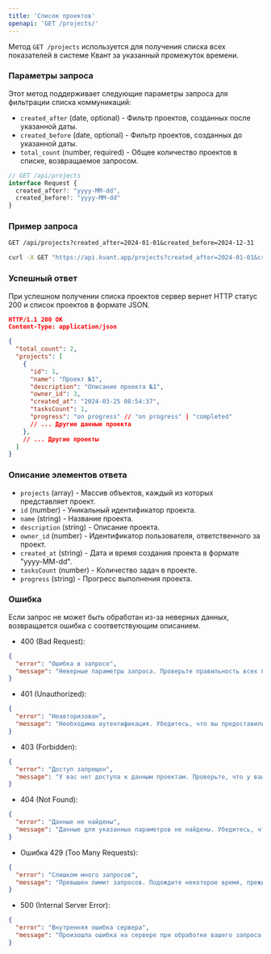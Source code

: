```yaml
---
title: 'Список проектов'
openapi: 'GET /projects/'
---
```

Метод `GET /projects` используется для получения списка всех показателей в системе Квант за указанный промежуток времени.

### Параметры запроса

Этот метод поддерживает следующие параметры запроса для фильтрации списка коммуникаций:

- `created_after` (date, optional) - Фильтр проектов, созданных после указанной даты.
- `created_before` (date, optional) - Фильтр проектов, созданных до указанной даты.
- `total_count` (number, required) - Общее количество проектов в списке, возвращаемое запросом.


```typescript
// GET /api/projects
interface Request { 
  created_after?: "yyyy-MM-dd",
  created_before?: "yyyy-MM-dd"
}
```

### Пример запроса

<CodeGroup>

```md Request
GET /api/projects?created_after=2024-01-01&created_before=2024-12-31
```

```bash cURL
curl -X GET "https://api.kvant.app/projects?created_after=2024-01-01&created_before=2024-12-31"
```

</CodeGroup>

### Успешный ответ
При успешном получении списка проектов сервер вернет HTTP статус 200 и список проектов в формате JSON.

```json
HTTP/1.1 200 OK
Content-Type: application/json

{
  "total_count": 2,
  "projects": [
    {
      "id": 1,
      "name": "Проект №1",
      "description": "Описание проекта №1",
      "owner_id": 3,
      "created_at": "2024-03-25 08:54:37",
      "tasksCount": 1,
      "progress": "on progress" // "on progress" | "completed"
      // ... Другие данные проекта
    },
    // ... Другие проекты
  ]
}
```
### Описание элементов ответа

- `projects` (array) - Массив объектов, каждый из которых представляет проект.
- `id` (number) - Уникальный идентификатор проекта.
- `name` (string) - Название проекта.
- `description` (string) - Описание проекта.
- `owner_id` (number) - Идентификатор пользователя, ответственного за проект.
- `created_at` (string) - Дата и время создания проекта в формате "yyyy-MM-dd".
- `tasksCount` (number) - Количество задач в проекте.
- `progress` (string) - Прогресс выполнения проекта. 


### Ошибка
Если запрос не может быть обработан из-за неверных данных, возвращается ошибка с соответствующим описанием.

- 400 (Bad Request):
```json
{
  "error": "Ошибка в запросе",
  "message": "Неверные параметры запроса. Проверьте правильность всех введенных данных"
}
```

- 401 (Unauthorized):
```json
{
  "error": "Неавторизован",
  "message": "Необходима аутентификация. Убедитесь, что вы предоставили правильный API-ключ в заголовке запроса."
}
```
- 403 (Forbidden):
```json
{
  "error": "Доступ запрещен",
  "message": "У вас нет доступа к данным проектам. Проверьте, что у вашего аккаунта есть соответствующие права доступа."
}
```
- 404 (Not Found):
```json
{
  "error": "Данные не найдены",
  "message": "Данные для указанных параметров не найдены. Убедитесь, что вы ввели корректные даты или другие данные."
}
```
- Ошибка 429 (Too Many Requests):
```json
{
  "error": "Слишком много запросов",
  "message": "Превышен лимит запросов. Подождите некоторое время, прежде чем отправлять новый запрос."
}
```
- 500 (Internal Server Error):
```json
{
  "error": "Внутренняя ошибка сервера",
  "message": "Произошла ошибка на сервере при обработке вашего запроса. Пожалуйста, попробуйте еще раз позже или обратитесь в службу поддержки."
}
```